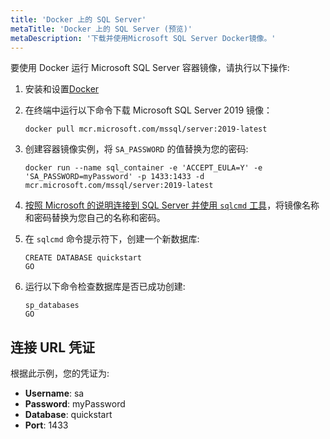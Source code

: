 ```yaml
---
title: 'Docker 上的 SQL Server'
metaTitle: 'Docker 上的 SQL Server (预览)'
metaDescription: '下载并使用Microsoft SQL Server Docker镜像。'
---
```


<TopBlock>

要使用 Docker 运行 Microsoft SQL Server 容器镜像，请执行以下操作:

1. 安装和设置[Docker](https://docs.docker.com/get-docker/)
1. 在终端中运行以下命令下载 Microsoft SQL Server 2019 镜像：

   ```terminal
   docker pull mcr.microsoft.com/mssql/server:2019-latest
   ```

1. 创建容器镜像实例，将 `SA_PASSWORD` 的值替换为您的密码:

   ```terminal
   docker run --name sql_container -e 'ACCEPT_EULA=Y' -e 'SA_PASSWORD=myPassword' -p 1433:1433 -d mcr.microsoft.com/mssql/server:2019-latest
   ```

1. [按照 Microsoft 的说明连接到 SQL Server 并使用 `sqlcmd` 工具](https://docs.microsoft.com/en-us/sql/linux/quickstart-install-connect-docker?view=sql-server-ver15&pivots=cs1-cmd#connect-to-sql-server)，将镜像名称和密码替换为您自己的名称和密码。

1. 在 `sqlcmd` 命令提示符下，创建一个新数据库:

   ```terminal
   CREATE DATABASE quickstart
   GO
   ```

1. 运行以下命令检查数据库是否已成功创建:

   ```terminal
   sp_databases
   GO
   ```

</TopBlock>

## 连接 URL 凭证

根据此示例，您的凭证为:

- **Username**: sa
- **Password**: myPassword
- **Database**: quickstart
- **Port**: 1433
